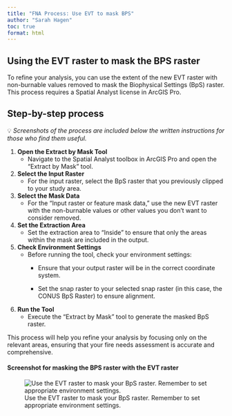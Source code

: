 ```yaml
---
title: "FNA Process: Use EVT to mask BPS"
author: "Sarah Hagen"
toc: true
format: html
---
```


## Using the EVT raster to mask the BPS raster

To refine your analysis, you can use the extent of the new EVT raster with non-burnable values removed to mask the Biophysical Settings (BpS) raster. This process requires a Spatial Analyst license in ArcGIS Pro.

## Step-by-step process

💡 *Screenshots of the process are included below the written instructions for those who find them useful.*

1.  **Open the Extract by Mask Tool**
    -   Navigate to the Spatial Analyst toolbox in ArcGIS Pro and open the "Extract by Mask" tool.

2.  **Select the Input Raster**
    -   For the input raster, select the BpS raster that you previously clipped to your study area.

3.  **Select the Mask Data**
    -   For the "Input raster or feature mask data," use the new EVT raster with the non-burnable values or other values you don't want to consider removed.

4.  **Set the Extraction Area**
    -   Set the extraction area to "Inside" to ensure that only the areas within the mask are included in the output.

5.  **Check Environment Settings**
    -   Before running the tool, check your environment settings:
        -   Ensure that your output raster will be in the correct coordinate system.

        -   Set the snap raster to your selected snap raster (in this case, the CONUS BpS Raster) to ensure alignment.

6.  **Run the Tool**
    -   Execute the "Extract by Mask" tool to generate the masked BpS raster.

This process will help you refine your analysis by focusing only on the relevant areas, ensuring that your fire needs assessment is accurate and comprehensive.

#### Screenshot for masking the BPS raster with the EVT raster

![Use the EVT raster to mask your BpS raster. Remember to set appropriate environment settings.](images/12-extract-by-mask-vegetated.png){fig-alt="The ArcGIS Pro window showing the Extract by Mask Geoprocessing tool. The input raster is our BPS_Output raser, the Input raster or feature mask data is the EVT_Output data, the output raster is BPS_Vegetated, the extraction area is Inside and the X and Y Extents are shown."}
